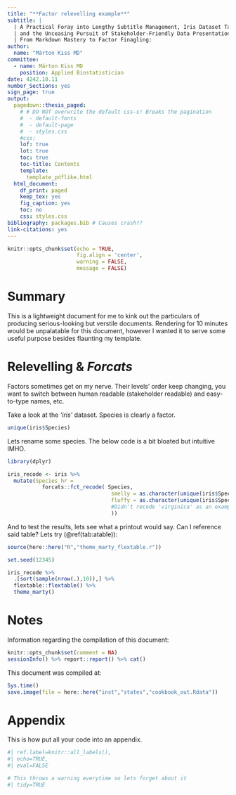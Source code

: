 ```yaml
---
title: "**Factor relevelling example**"
subtitle: |
  | A Practical Foray into Lengthy Subtitle Management, Iris Dataset Tampering, 
  | and the Unceasing Pursuit of Stakeholder-Friendly Data Presentation.
  | From Markdown Mastery to Factor Finagling: 
author: 
  name: "Márton Kiss MD"
committee:
  - name: Márton Kiss MD
    position: Applied Biostatistician
date: 4242.10.11
number_Sections: yes
sign_page: true
output:
  pagedown::thesis_paged: 
    # # DO NOT overwrite the default css-s! Breaks the pagination
    #  - default-fonts
    #  - default-page
    #  - styles.css
    #css:
    lof: true
    lot: true
    toc: true
    toc-title: Contents
    template:
      template_pdflike.html
  html_document:
    df_print: paged
    keep_tex: yes
    fig_caption: yes
    toc: no
    css: styles.css
bibliography: packages.bib # Causes crash??
link-citations: yes
---
```


```r

knitr::opts_chunk$set(echo = TRUE,
                      fig.align = 'center',
                      warning = FALSE,
                      message = FALSE)
```

# Summary {.chapter}

This is a lightweight document for me to kink out the particulars of producing serious-looking but verstile documents. Rendering for 10 minutes would be unpalatable for this document, however I wanted it to serve some useful purpose besides flaunting my template.


# Relevelling & *Forcats* {.chapter}

Factors sometimes get on my nerve. Their levels' order keep changing, you want to switch between human readable (stakeholder readable) and easy-to-type names, etc.

Take a look at the *'iris'* dataset. Species is clearly a factor.


```r

unique(iris$Species)

```

Lets rename some species. The below code is a bit bloated but intuitive IMHO.

```r
library(dplyr)

iris_recode <- iris %>%
  mutate(Species_hr = 
           forcats::fct_recode( Species, 
                                 smelly = as.character(unique(iris$Species)[1]),
                                 fluffy = as.character(unique(iris$Species)[2])
                                 #Didn't recode 'virginica' as an example
                                 ))
```

And to test the results, lets see what a printout would say. Can I reference said table? Lets try (\@ref(tab:atable)):

```r

source(here::here("R","theme_marty_flextable.r"))

set.seed(12345)

iris_recode %>%
  .[sort(sample(nrow(.),10)),] %>% 
  flextable::flextable() %>%
  theme_marty() 


```

# Notes

Information regarding the compilation of this document:

<!---
Example of printing chunk stuff without the hideous '##' 
--->

```r
knitr::opts_chunk$set(comment = NA)
sessionInfo() %>% report::report() %>% cat()
```

This document was compiled at:

```r

Sys.time()
save.image(file = here::here("inst","states","cookbook_out.Rdata"))

```


# Appendix

This is how put all your code into an appendix.

```r
#| ref.label=knitr::all_labels(),
#| echo=TRUE,
#| eval=FALSE

# This throws a warning everytime so lets forget about it
#| tidy=TRUE

```
